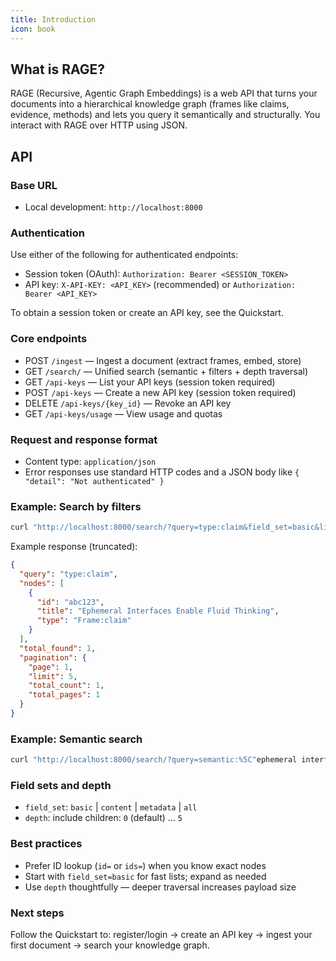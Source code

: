 ```yaml
---
title: Introduction
icon: book
---
```


## What is RAGE?
RAGE (Recursive, Agentic Graph Embeddings) is a web API that turns your documents into a hierarchical knowledge graph (frames like claims, evidence, methods) and lets you query it semantically and structurally. You interact with RAGE over HTTP using JSON.

## API
### Base URL
- Local development: `http://localhost:8000`

### Authentication
Use either of the following for authenticated endpoints:
- Session token (OAuth): `Authorization: Bearer <SESSION_TOKEN>`
- API key: `X-API-KEY: <API_KEY>` (recommended) or `Authorization: Bearer <API_KEY>`

To obtain a session token or create an API key, see the Quickstart.

### Core endpoints
- POST `/ingest` — Ingest a document (extract frames, embed, store)
- GET `/search/` — Unified search (semantic + filters + depth traversal)
- GET `/api-keys` — List your API keys (session token required)
- POST `/api-keys` — Create a new API key (session token required)
- DELETE `/api-keys/{key_id}` — Revoke an API key
- GET `/api-keys/usage` — View usage and quotas

### Request and response format
- Content type: `application/json`
- Error responses use standard HTTP codes and a JSON body like `{ "detail": "Not authenticated" }`

### Example: Search by filters
```bash
curl "http://localhost:8000/search/?query=type:claim&field_set=basic&limit=5"
```

Example response (truncated):
```json
{
  "query": "type:claim",
  "nodes": [
    {
      "id": "abc123",
      "title": "Ephemeral Interfaces Enable Fluid Thinking",
      "type": "Frame:claim"
    }
  ],
  "total_found": 1,
  "pagination": {
    "page": 1,
    "limit": 5,
    "total_count": 1,
    "total_pages": 1
  }
}
```

### Example: Semantic search
```bash
curl "http://localhost:8000/search/?query=semantic:%5C"ephemeral interfaces%5C"&field_set=content&limit=10"
```

### Field sets and depth
- `field_set`: `basic` | `content` | `metadata` | `all`
- `depth`: include children: `0` (default) … `5`

### Best practices
- Prefer ID lookup (`id=` or `ids=`) when you know exact nodes
- Start with `field_set=basic` for fast lists; expand as needed
- Use `depth` thoughtfully — deeper traversal increases payload size

### Next steps
Follow the Quickstart to: register/login → create an API key → ingest your first document → search your knowledge graph.


